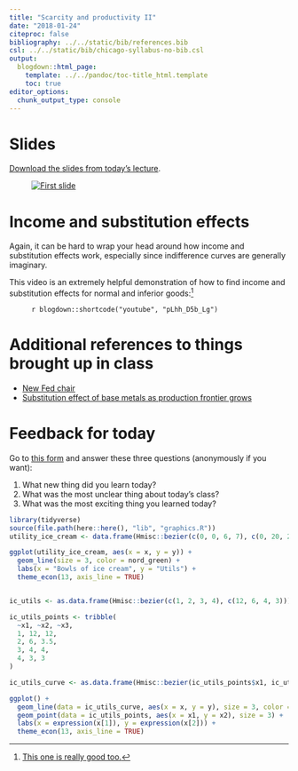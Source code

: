 ```yaml
---
title: "Scarcity and productivity II"
date: "2018-01-24"
citeproc: false
bibliography: ../../static/bib/references.bib
csl: ../../static/bib/chicago-syllabus-no-bib.csl
output:
  blogdown::html_page:
    template: ../../pandoc/toc-title_html.template
    toc: true
editor_options: 
  chunk_output_type: console
---
```


# Slides

[Download the slides from today's lecture](/slides/MPA-612_2018-01-24.pdf).

<figure>
[![First slide](/images/slides/slides_2018-01-24.png)](/slides/MPA-612_2018-01-24.pdf)
</figure>


# Income and substitution effects

Again, it can be hard to wrap your head around how income and substitution effects work, especially since indifference curves are generally imaginary. 

This video is an extremely helpful demonstration of how to find income and substitution effects for normal and inferior goods:^[[This one is really good too.](https://www.youtube.com/watch?v=6ObXpWgYbJ8&t=284s)]

<figure>
`r blogdown::shortcode("youtube", "pLhh_D5b_Lg")`
</figure>


# Additional references to things brought up in class

- [New Fed chair](https://www.npr.org/sections/thetwo-way/2018/01/23/580157250/senate-confirms-jerome-powell-as-new-federal-reserve-chair)
- [Substitution effect of base metals as production frontier grows](https://www.npr.org/sections/money/2018/01/19/579192124/episode-508-a-bet-on-the-future-of-humanity)


# Feedback for today

Go to [this form](https://goo.gl/forms/mXQXiS2PybhXF5zG2) and answer these three questions (anonymously if you want):

1. What new thing did you learn today?
2. What was the most unclear thing about today's class?
3. What was the most exciting thing you learned today?


```r
library(tidyverse)
source(file.path(here::here(), "lib", "graphics.R"))
utility_ice_cream <- data.frame(Hmisc::bezier(c(0, 0, 6, 7), c(0, 20, 20, 18)))

ggplot(utility_ice_cream, aes(x = x, y = y)) +
  geom_line(size = 3, color = nord_green) +
  labs(x = "Bowls of ice cream", y = "Utils") +
  theme_econ(13, axis_line = TRUE)


ic_utils <- as.data.frame(Hmisc::bezier(c(1, 2, 3, 4), c(12, 6, 4, 3)))

ic_utils_points <- tribble(
  ~x1, ~x2, ~x3,
  1, 12, 12,
  2, 6, 3.5,
  3, 4, 4,
  4, 3, 3
)

ic_utils_curve <- as.data.frame(Hmisc::bezier(ic_utils_points$x1, ic_utils_points$x3))

ggplot() +
  geom_line(data = ic_utils_curve, aes(x = x, y = y), size = 3, color = nord_green) +
  geom_point(data = ic_utils_points, aes(x = x1, y = x2), size = 3) +
  labs(x = expression(x[1]), y = expression(x[2])) +
  theme_econ(13, axis_line = TRUE)
```
